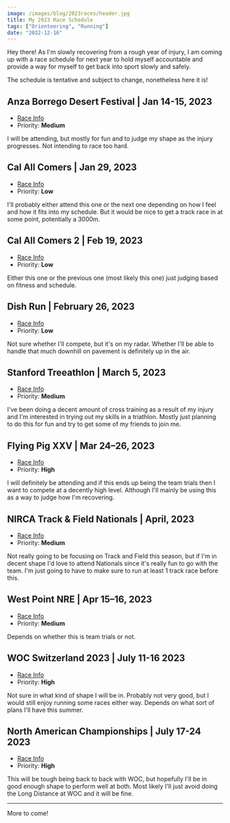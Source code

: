 ```yaml
---
image: /images/blog/2023races/header.jpg
title: My 2023 Race Schedule
tags: ["Orienteering", "Running"]
date: "2022-12-16"
---
```


Hey there! As I'm slowly recovering from a rough year of injury,
I am coming up with a race schedule for next year to hold myself accountable and
provide a way for myself to get back into sport slowly and safely.

The schedule is tentative and subject to change, nonetheless here it is!

## Anza Borrego Desert Festival | Jan 14-15, 2023

- [Race Info](https://www.attackpoint.org/eventdetail.jsp/event_54477)
- Priority: **Medium**

I will be attending, but mostly for fun and to judge my shape as the injury progresses. Not intending to
race too hard.

## Cal All Comers | Jan 29, 2023

- [Race Info](https://calbears.com/sports/track-and-field/schedule/2022)
- Priority: **Low**

I'll probably either attend this one or the next one depending on how I feel and how it fits into my schedule.
But it would be nice to get a track race in at some point, potentially a 3000m.

## Cal All Comers 2 | Feb 19, 2023

- [Race Info](https://calbears.com/sports/track-and-field/schedule/2022)
- Priority: **Low**

Either this one or the previous one (most likely this one) just judging based on fitness and schedule.

## Dish Run | February 26, 2023

- [Race Info](https://web.stanford.edu/group/runningclub/dish.html)
- Priority: **Low**

Not sure whether I'll compete, but it's on my radar. Whether I'll be able to handle that much downhill on pavement is definitely
up in the air.

## Stanford Treeathlon | March 5, 2023

- [Race Info](http://www.stanfordtreeathlon.com/)
- Priority: **Medium**

I've been doing a decent amount of cross training as a result of my injury and I'm interested in trying out my skills in a triathlon.
Mostly just planning to do this for fun and try to get some of my friends to join me.

## Flying Pig XXV | Mar 24–26, 2023

- [Race Info](https://www.attackpoint.org/eventdetail.jsp/event_49630)
- Priority: **High**

I will definitely be attending and if this ends up being the team trials then I want to compete at a decently high level.
Although I'll mainly be using this as a way to judge how I'm recovering.

## NIRCA Track & Field Nationals | April, 2023

- [Race Info](https://clubrunning.org/races/race_info.php?race=957)
- Priority: **Medium**

Not really going to be focusing on Track and Field this season, but if I'm in decent shape I'd love to
attend Nationals since it's really fun to go with the team. I'm just going to have to make sure to run
at least 1 track race before this.

## West Point NRE | Apr 15–16, 2023

- [Race Info](https://www.attackpoint.org/eventdetail.jsp/event_53718)
- Priority: **Medium**

Depends on whether this is team trials or not.

## WOC Switzerland 2023 | July 11-16 2023

- [Race Info](https://woc2023.ch/)
- Priority: **High**

Not sure in what kind of shape I will be in. Probably not very good, but I would still enjoy running
some races either way. Depends on what sort of plans I'll have this summer.

## North American Championships | July 17-24 2023

- [Race Info](https://woc2023.ch/)
- Priority: **High**

This will be tough being back to back with WOC, but hopefully I'll be in good enough shape to perform well
at both. Most likely I'll just avoid doing the Long Distance at WOC and it will be fine.

---

More to come!
